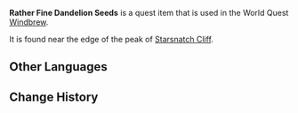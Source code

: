 {{Item Infobox
|id           = 100779
|image        = Item_Dandelion Seed.png
|type         = Quest Items
|description  = Seeds of a Dandelion plucked from Starsnatch Cliff. Said to be of rather fine quality.
|source1      = Found in [[Starsnatch Cliff]]
}}
'''Rather Fine Dandelion Seeds''' is a quest item that is used in the World Quest [[Windbrew]].

It is found near the edge of the peak of [[Starsnatch Cliff]].

==Other Languages==
{{Other Languages|default_hidden = 1
|en      = Rather Fine Dandelion Seeds
|zhs     = 品质不错的蒲公英籽
|zhs_rm  = Pǐnzhí Bùcuò de Púgōngyīng Zǐ
|zht     = 品質不錯的蒲公英籽
|zht_rm  = Pǐnzhí Bùcuò de Púgōngyīng Zǐ
|ja      = 質の高い蒲公英の種
|ja_rm   = Shitsu no Takai Tanpopo no Tane
|ko      = 품질 좋은 민들레 씨앗
|ko_rm   = 
|es      = Semilla de diente de león de buena calidad
|fr      = Graines de pissenlit de bonne qualité
|ru      = Неплохие семена одуванчика
|th      = Dandelion Seed คุณภาพดี
|th_rm   = 
|vi      = Hạt Bồ Công Anh Chất Lượng Tốt
|de      = Recht hochwertiger Löwenzahn
|id      = Dandelion Berkualitas Baik
|pt      = Sementes de Dandelion de Boa Qualidade
}}

==Change History==
{{Change History|1.4}}